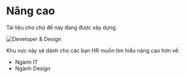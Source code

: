
# Nâng cao

<Callout type="warning">Tài liệu cho chủ đề này đang được xây dựng.</Callout>

![Developer & Design](/designer-developer.png)

Khu vực này sẽ dành cho các bạn HR muốn tìm hiểu nâng cao hơn về:

- Ngành IT
- Ngành Design
